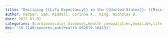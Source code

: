 ```yaml
---
title: "Declining {{Life Expectancy}} in the {{United States}}: {{Missing}} the {{Trees}} for the {{Forest}}"
author: Harper, Sam, Riddell, Corinne A., King, Nicholas B.
date: 2021-01-01
categories: [cardiovascular diseases,health inequalities,homicide,life expectancy,opioids,suicide]
doi: "10.1146/annurev-publhealth-082619-104231"
---
```


